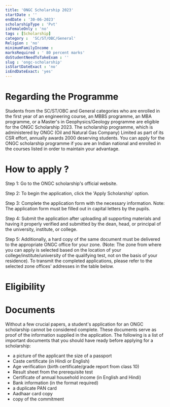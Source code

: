 ```yaml
---
title: 'ONGC Scholarship 2023'
startDate : ''
endDate : '30-06-2023'
scholarshipType : 'Pvt'
isFemaleOnly : 'no'
tags : [Scholarship]
category :  'SC/ST/OBC/General'
Religion : 'no'
minimumFamilyIncome :
marksRequired : ' 80 percent marks'
doStudentNeedToTakeExam : ''
slug : 'ongc-scholarship'
isStartDateExact : 'no'
isEndDateExact: 'yes'
---
```




# Regarding the Programme
Students from the SC/ST/OBC and General categories who are enrolled in the first year of an engineering course, an MBBS programme,
an MBA programme, or a Master's in Geophysics/Geology programme are eligible for the ONGC Scholarship 2023. The scholarship programme, 
which is administered by ONGC (Oil and Natural Gas Company) Limited as part of its CSR effort, annually awards 2000 deserving students. 
You can apply for the ONGC scholarship programme if you are an Indian national and enrolled in the courses listed in order to maintain your advantage.



# How to apply ?
Step 1: Go to the ONGC scholarship's official website.

Step 2: To begin the application, click the 'Apply Scholarship' option.

Step 3: Complete the application form with the necessary information. Note: The application form must be filled out in capital letters by the pupils.

Step 4: Submit the application after uploading all supporting materials and having it properly verified and submitted by the dean, head, or principal of the university, institute, or college.

Step 5: Additionally, a hard copy of the same document must be delivered to the appropriate ONGC office for your zone. (Note: The zone from where you can apply is selected based on the location of your college/institute/university of the qualifying test, not on the basis of your residence). To transmit the completed applications, please refer to the selected zone offices' addresses in the table below.




# Eligibility


# Documents
Without a few crucial papers, a student's application for an ONGC scholarship cannot be considered complete. These documents serve as proof of the information supplied in the application. The following is a list of important documents that you should have ready before applying for a scholarship:
 - a picture of the applicant the size of a passport
 - Caste certificate (in Hindi or English)
 - Age verification (birth certificate/grade report from class 10)
 - Result sheet from the prerequisite test
 - Certificate of annual household income (in English and Hindi)
 - Bank information (in the format required)
 - a duplicate PAN card
 - Aadhaar card copy
 - copy of the commitment







